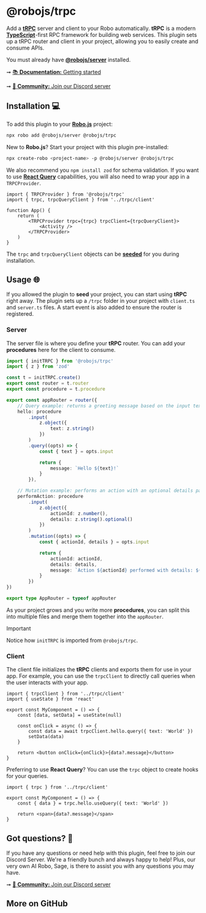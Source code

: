 
# @robojs/trpc

Add a **[tRPC](https://trpc.io)** server and client to your Robo automatically. **tRPC** is a modern **[TypeScript](https://robojs.dev/robojs/typescript)**-first RPC framework for building web services. This plugin sets up a tRPC router and client in your project, allowing you to easily create and consume APIs.

You must already have **[@robojs/server](https://robojs.dev/plugins/server)** installed.

➞ [📚 **Documentation:** Getting started](https://docs.roboplay.dev/docs/getting-started)

➞ [🚀 **Community:** Join our Discord server](https://roboplay.dev/discord)

## Installation 💻

To add this plugin to your **[Robo.js](https://robojs.dev/getting-started)** project:

```bash
npx robo add @robojs/server @robojs/trpc
```

New to **Robo.js**? Start your project with this plugin pre-installed:

```bash
npx create-robo <project-name> -p @robojs/server @robojs/trpc
```

We also recommend you `npm install zod` for schema validation. If you want to use **[React Query](https://tanstack.com/query/latest/docs/framework/react/overview)** capabilities, you will also need to wrap your app in a `TRPCProvider`.

```tsx
import { TRPCProvider } from '@robojs/trpc'
import { trpc, trpcQueryClient } from '../trpc/client'

function App() {
	return (
		<TRPCProvider trpc={trpc} trpcClient={trpcQueryClient}>
			<Activity />
		</TRPCProvider>
	)
}
```

The `trpc` and `trpcQueryClient` objects can be **[seeded](https://robojs.dev/plugins/seed)** for you during installation.

## Usage 🌐

If you allowed the plugin to **seed** your project, you can start using **tRPC** right away. The plugin sets up a `/trpc` folder in your project with `client.ts` and `server.ts` files. A start event is also added to ensure the router is registered.

### Server

The server file is where you define your **tRPC** router. You can add your **procedures** here for the client to consume.

```ts
import { initTRPC } from '@robojs/trpc'
import { z } from 'zod'

const t = initTRPC.create()
export const router = t.router
export const procedure = t.procedure

export const appRouter = router({
	// Query example: returns a greeting message based on the input text
	hello: procedure
		.input(
			z.object({
				text: z.string()
			})
		)
		.query((opts) => {
			const { text } = opts.input

			return {
				message: `Hello ${text}!`
			}
		}),

	// Mutation example: performs an action with an optional details parameter
	performAction: procedure
		.input(
			z.object({
				actionId: z.number(),
				details: z.string().optional()
			})
		)
		.mutation((opts) => {
			const { actionId, details } = opts.input

			return {
				actionId: actionId,
				details: details,
				message: `Action ${actionId} performed with details: ${details || 'None'}.`
			}
		})
})

export type AppRouter = typeof appRouter
```

As your project grows and you write more **procedures**, you can split this into multiple files and merge them together into the `appRouter`.

> [!IMPORTANT]
> Notice how `initTRPC` is imported from `@robojs/trpc`.

### Client

The client file initializes the **tRPC** clients and exports them for use in your app. For example, you can use the `trpcClient` to directly call queries when the user interacts with your app.

```tsx
import { trpcClient } from '../trpc/client'
import { useState } from 'react'

export const MyComponent = () => {
	const [data, setData] = useState(null)

	const onClick = async () => {
		const data = await trpcClient.hello.query({ text: 'World' })
		setData(data)
	}

	return <button onClick={onClick}>{data?.message}</button>
}
```

Preferring to use **React Query**? You can use the `trpc` object to create hooks for your queries.

```tsx
import { trpc } from '../trpc/client'

export const MyComponent = () => {
	const { data } = trpc.hello.useQuery({ text: 'World' })

	return <span>{data?.message}</span>
}
```

## Got questions? 🤔

If you have any questions or need help with this plugin, feel free to join our Discord Server. We're a friendly bunch and always happy to help! Plus, our very own AI Robo, Sage, is there to assist you with any questions you may have.

➞ [🚀 **Community:** Join our Discord server](https://roboplay.dev/discord)


## More on GitHub

<CardContainer><Card href="https://github.com/Wave-Play/robo.js/tree/main/packages/@robojs/trpc" title="🔗 GitHub Repository" description="Explore source code on GitHub."/></CardContainer>
